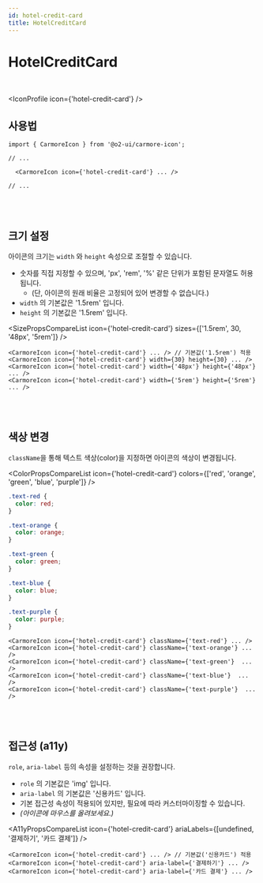 ```yaml
---
id: hotel-credit-card
title: HotelCreditCard
---
```




# HotelCreditCard

<br />

<IconProfile icon={'hotel-credit-card'} />

## 사용법

```tsx
import { CarmoreIcon } from '@o2-ui/carmore-icon';

// ...

  <CarmoreIcon icon={'hotel-credit-card'} ... />

// ...
```

<br />
<br />

## 크기 설정

아이콘의 크기는 `width` 와 `height` 속성으로 조절할 수 있습니다.

- 숫자를 직접 지정할 수 있으며, 'px', 'rem', '%' 같은 단위가 포함된 문자열도 허용됩니다.
  - (단, 아이콘의 원래 비율은 고정되어 있어 변경할 수 없습니다.)
- `width` 의 기본값은 '1.5rem' 입니다.
- `height` 의 기본값은 '1.5rem' 입니다.

<SizePropsCompareList icon={'hotel-credit-card'} sizes={['1.5rem', 30, '48px', '5rem']} />

```tsx
<CarmoreIcon icon={'hotel-credit-card'} ... /> // 기본값('1.5rem') 적용
<CarmoreIcon icon={'hotel-credit-card'} width={30} height={30} ... />
<CarmoreIcon icon={'hotel-credit-card'} width={'48px'} height={'48px'} ... />
<CarmoreIcon icon={'hotel-credit-card'} width={'5rem'} height={'5rem'} ... />
```

<br />
<br />

## 색상 변경

`className`을 통해 텍스트 색상(color)을 지정하면 아이콘의 색상이 변경됩니다.

<ColorPropsCompareList icon={'hotel-credit-card'} colors={['red', 'orange', 'green', 'blue', 'purple']} />

```css
.text-red {
  color: red;
}

.text-orange {
  color: orange;
}

.text-green {
  color: green;
}

.text-blue {
  color: blue;
}

.text-purple {
  color: purple;
}
```

```tsx
<CarmoreIcon icon={'hotel-credit-card'} className={'text-red'} ... />
<CarmoreIcon icon={'hotel-credit-card'} className={'text-orange'} ... />
<CarmoreIcon icon={'hotel-credit-card'} className={'text-green'}  ... />
<CarmoreIcon icon={'hotel-credit-card'} className={'text-blue'}  ... />
<CarmoreIcon icon={'hotel-credit-card'} className={'text-purple'}  ... />
```

<br />
<br />

## 접근성 (a11y)

`role`, `aria-label` 등의 속성을 설정하는 것을 권장합니다.

- `role` 의 기본값은 'img' 입니다.
- `aria-label` 의 기본값은 '신용카드' 입니다.
- 기본 접근성 속성이 적용되어 있지만, 필요에 따라 커스터마이징할 수 있습니다.
- _(아이콘에 마우스를 올려보세요.)_

<A11yPropsCompareList icon={'hotel-credit-card'} ariaLabels={[undefined, '결제하기', '카드 결제']} />

```tsx
<CarmoreIcon icon={'hotel-credit-card'} ... /> // 기본값('신용카드') 적용
<CarmoreIcon icon={'hotel-credit-card'} aria-label={'결제하기'} ... />
<CarmoreIcon icon={'hotel-credit-card'} aria-label={'카드 결제'} ... />
```
